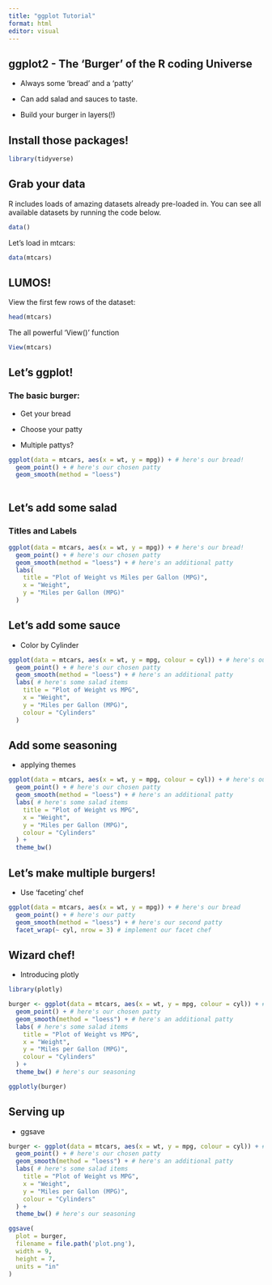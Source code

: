 ```yaml
---
title: "ggplot Tutorial"
format: html
editor: visual
---
```


## ggplot2 - The 'Burger' of the R coding Universe

-   Always some 'bread' and a 'patty'

-   Can add salad and sauces to taste.

-   Build your burger in layers(!)

## Install those packages!

```r
library(tidyverse)
```

## Grab your data

R includes loads of amazing datasets already pre-loaded in. You can see all available datasets by running the code below.

```r
data()
```

Let's load in mtcars:

```r
data(mtcars)
```

## LUMOS!

View the first few rows of the dataset:

```r
head(mtcars)
```

The all powerful 'View()' function

```r
View(mtcars)
```

## Let's ggplot!

### The basic burger:

-   Get your bread

-   Choose your patty

-   Multiple pattys?

```r
ggplot(data = mtcars, aes(x = wt, y = mpg)) + # here's our bread!
  geom_point() + # here's our chosen patty
  geom_smooth(method = "loess")
  
```

## Let's add some salad

### Titles and Labels

```r
ggplot(data = mtcars, aes(x = wt, y = mpg)) + # here's our bread!
  geom_point() + # here's our chosen patty 
  geom_smooth(method = "loess") + # here's an additional patty
  labs(
    title = "Plot of Weight vs Miles per Gallon (MPG)",
    x = "Weight",
    y = "Miles per Gallon (MPG)"
  )
```

## Let's add some sauce

-   Color by Cylinder

```r
ggplot(data = mtcars, aes(x = wt, y = mpg, colour = cyl)) + # here's our bread!
  geom_point() + # here's our chosen patty 
  geom_smooth(method = "loess") + # here's an additional patty
  labs( # here's some salad items
    title = "Plot of Weight vs MPG",
    x = "Weight",
    y = "Miles per Gallon (MPG)",
    colour = "Cylinders"
  )
```

## Add some seasoning

-   applying themes

```r
ggplot(data = mtcars, aes(x = wt, y = mpg, colour = cyl)) + # here's our bread!
  geom_point() + # here's our chosen patty 
  geom_smooth(method = "loess") + # here's an additional patty
  labs( # here's some salad items
    title = "Plot of Weight vs MPG",
    x = "Weight",
    y = "Miles per Gallon (MPG)",
    colour = "Cylinders"
  ) +
  theme_bw()
```

## Let's make multiple burgers!

-   Use 'faceting' chef

```r
ggplot(data = mtcars, aes(x = wt, y = mpg)) + # here's our bread
  geom_point() + # here's our patty
  geom_smooth(method = "loess") + # here's our second patty
  facet_wrap(~ cyl, nrow = 3) # implement our facet chef
```

## Wizard chef!

-   Introducing plotly

```r
library(plotly)

burger <- ggplot(data = mtcars, aes(x = wt, y = mpg, colour = cyl)) + # here's our bread!
  geom_point() + # here's our chosen patty 
  geom_smooth(method = "loess") + # here's an additional patty
  labs( # here's some salad items
    title = "Plot of Weight vs MPG",
    x = "Weight",
    y = "Miles per Gallon (MPG)",
    colour = "Cylinders"
  ) +
  theme_bw() # here's our seasoning

ggplotly(burger)
```

## Serving up

-   ggsave

```r
burger <- ggplot(data = mtcars, aes(x = wt, y = mpg, colour = cyl)) + # here's our bread!
  geom_point() + # here's our chosen patty 
  geom_smooth(method = "loess") + # here's an additional patty
  labs( # here's some salad items
    title = "Plot of Weight vs MPG",
    x = "Weight",
    y = "Miles per Gallon (MPG)",
    colour = "Cylinders"
  ) +
  theme_bw() # here's our seasoning

ggsave(
  plot = burger, 
  filename = file.path('plot.png'),
  width = 9,
  height = 7,
  units = "in"
)
```
